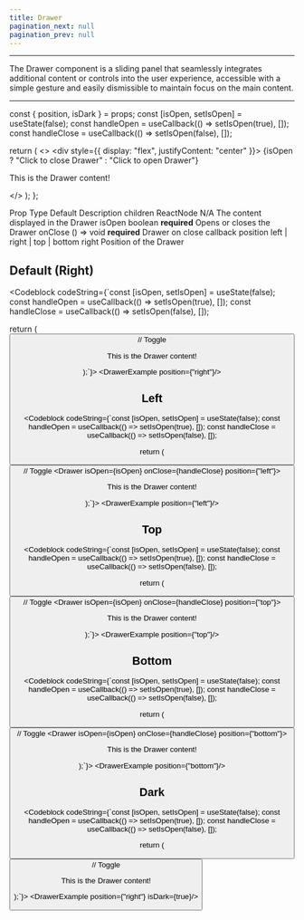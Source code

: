 ```yaml
---
title: Drawer
pagination_next: null
pagination_prev: null
---
```



<hr/>

<p>The Drawer component is a sliding panel that seamlessly integrates additional content or controls into the user experience, accessible with a simple gesture and easily dismissible to maintain focus on the main content.</p>

<hr/>

  const { position, isDark } = props;
  const [isOpen, setIsOpen] = useState(false);
  const handleOpen = useCallback(() => setIsOpen(true), []);
  const handleClose = useCallback(() => setIsOpen(false), []);

  return (
    <>
      <div style={{ display: "flex", justifyContent: "center" }}>
        <StyledButton onClick={handleOpen}>
          {isOpen ? "Click to close Drawer" : "Click to open Drawer"}
        </StyledButton>
      </div>
      <Drawer isOpen={isOpen} onClose={handleClose} position={position} isDark={isDark}>
        <p>This is the Drawer content!</p>
      </Drawer>
    </>
  );
};

<PropsDropdown value="Figma file" link="https://www.figma.com/file/UHPi7heCn4yoYWgu1eTThx/SDK---Design-System?type=design&node-id=2035%3A3&mode=dev&t=ZFcButoFiwEnfLYN-1">
  <tr>
    <th>Prop</th>
    <th>Type</th>
    <th>Default</th>
    <th>Description</th>
  </tr>
  <tr>
    <td>children</td>
    <td>ReactNode</td>
    <td>N/A</td>
    <td>The content displayed in the Drawer</td>
  </tr>
  <tr>
    <td>isOpen</td>
    <td>boolean</td>
    <td><strong>required</strong></td>
    <td>Opens or closes the Drawer</td>
  </tr>
  <tr>
    <td>onClose</td>
    <td>() => void</td>
    <td><strong>required</strong></td>
    <td>Drawer on close callback</td>
  </tr>
  <tr>
    <td>position</td>
    <td>left | right | top | bottom</td>
    <td>right</td>
    <td>Position of the Drawer</td>
  </tr>
</PropsDropdown>

## Default (Right)

<Codeblock codeString={`const [isOpen, setIsOpen] = useState(false);
const handleOpen = useCallback(() => setIsOpen(true), []);
const handleClose = useCallback(() => setIsOpen(false), []);

return (
  <button onClick={handleOpen}/> // Toggle
  <Drawer isOpen={isOpen} onClose={handleClose}>
    <p>This is the Drawer content!</p>
  </Drawer>
);`}>
    <DrawerExample position={"right"}/>
</Codeblock>

## Left

<Codeblock codeString={`const [isOpen, setIsOpen] = useState(false);
const handleOpen = useCallback(() => setIsOpen(true), []);
const handleClose = useCallback(() => setIsOpen(false), []);

return (
  <button onClick={handleOpen}/> // Toggle
  <Drawer isOpen={isOpen} onClose={handleClose} position={"left"}>
    <p>This is the Drawer content!</p>
  </Drawer>
);`}>
    <DrawerExample position={"left"}/>
</Codeblock>

## Top

<Codeblock codeString={`const [isOpen, setIsOpen] = useState(false);
const handleOpen = useCallback(() => setIsOpen(true), []);
const handleClose = useCallback(() => setIsOpen(false), []);

return (
  <button onClick={handleOpen}/> // Toggle
  <Drawer isOpen={isOpen} onClose={handleClose} position={"top"}>
    <p>This is the Drawer content!</p>
  </Drawer>
);`}>
    <DrawerExample position={"top"}/>
</Codeblock>

## Bottom

<Codeblock codeString={`const [isOpen, setIsOpen] = useState(false);
const handleOpen = useCallback(() => setIsOpen(true), []);
const handleClose = useCallback(() => setIsOpen(false), []);

return (
  <button onClick={handleOpen}/> // Toggle
  <Drawer isOpen={isOpen} onClose={handleClose} position={"bottom"}>
    <p>This is the Drawer content!</p>
  </Drawer>
);`}>
    <DrawerExample position={"bottom"}/>
</Codeblock>

## Dark

<Codeblock codeString={`const [isOpen, setIsOpen] = useState(false);
const handleOpen = useCallback(() => setIsOpen(true), []);
const handleClose = useCallback(() => setIsOpen(false), []);

return (
  <button onClick={handleOpen}/> // Toggle
  <Drawer isOpen={isOpen} onClose={handleClose} isDark={true}>
    <p>This is the Drawer content!</p>
  </Drawer>
);`}>
    <DrawerExample position={"right"} isDark={true}/>
</Codeblock>